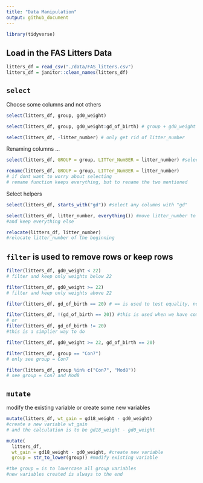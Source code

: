 ```yaml
---
title: "Data Manipulation"
output: github_document
---
```


```r
library(tidyverse)
```

## Load in the FAS Litters Data

```r
litters_df = read_csv("./data/FAS_litters.csv")
litters_df = janitor::clean_names(litters_df)
```

## `select`

Choose some columns and not others

```r
select(litters_df, group, gd0_weight)
```

```r
select(litters_df, group, gd0_weight:gd_of_birth) # group + gd0_weight to gd_of_birth
```

```r
select(litters_df, -litter_number) # only get rid of litter_number
```

Renaming columns ...

```r
select(litters_df, GROUP = group, LITTer_NumBER = litter_number) #select the columns and rename
```

```r
rename(litters_df, GROUP = group, LITTer_NumBER = litter_number)
# if dont want to worry about selecting
# remame function keeps everything, but to rename the two mentioned
```

Select helpers

```r
select(litters_df, starts_with("gd")) #select any columns with "gd"
```

```r
select(litters_df, litter_number, everything()) #move litter_number to the beginning
#and keep everything else
```

```r
relocate(litters_df, litter_number)
#relocate litter_number of the beginning
```

##  `filter` is used to remove rows or keep rows

```r
filter(litters_df, gd0_weight < 22)
# filter and keep only weights below 22
```

```r
filter(litters_df, gd0_weight >= 22)
# filter and keep only weights above 22
```

```r
filter(litters_df, gd_of_birth == 20) # == is used to test equality, not trying to replace
```

```r
filter(litters_df, !(gd_of_birth == 20)) #this is used when we have complex things
# or
filter(litters_df, gd_of_birth != 20)
#this is a simplier way to do
```

```r
filter(litters_df, gd0_weight >= 22, gd_of_birth == 20)
```

```r
filter(litters_df, group == "Con7")
# only see group = Con7
```

```r
filter(litters_df, group %in% c("Con7", "Mod8"))
# see group = Con7 and Mod8
```

##    `mutate`

modify the existing variable or create some new variables

```r
mutate(litters_df, wt_gain = gd18_weight - gd0_weight)
#create a new variable wt_gain
# and the calculation is to be gd18_weight - gd0_weight
```


```r
mutate(
  litters_df,
  wt_gain = gd18_weight - gd0_weight, #create new variable
  group = str_to_lower(group)) #modify existing variable

#the group = is to lowercase all group variables
#new variables created is always to the end

```